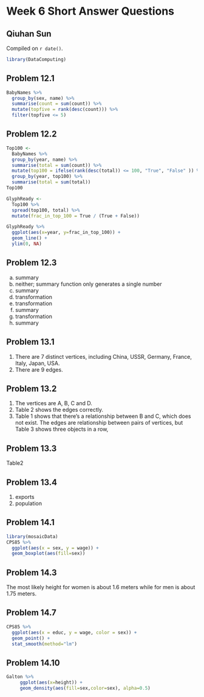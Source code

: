 # Week 6 Short Answer Questions

## Qiuhan Sun

<!-- leave this material as is -->
Compiled on `r date()`.

```r
library(DataComputing)
```
<!-- put your content after this line -->

## Problem 12.1
```r
BabyNames %>%
  group_by(sex, name) %>%
  summarise(count = sum(count)) %>%
  mutate(topfive = rank(desc(count))) %>%
  filter(topfive <= 5)
```

## Problem 12.2
```r
Top100 <-
  BabyNames %>%
  group_by(year, name) %>%
  summarise(total = sum(count)) %>%
  mutate(top100 = ifelse(rank(desc(total)) <= 100, "True", "False" )) %>%
  group_by(year, top100) %>%
  summarise(total = sum(total))
Top100

GlyphReady <-
  Top100 %>%
  spread(top100, total) %>%
  mutate(frac_in_top_100 = True / (True + False))

GlyphReady %>%
  ggplot(aes(x=year, y=frac_in_top_100)) +
  geom_line() +
  ylim(0, NA)
```

## Problem 12.3
a. summary
b. neither; summary function only generates a single number
c. summary
d. transformation
e. transformation
f. summary
g. transformation
h. summary

## Problem 13.1
1.
There are 7 distinct vertices, including China, USSR, Germany, France, Italy, Japan, USA.
2.
There are 9 edges.

## Problem 13.2
1.
The vertices are A, B, C and D.
2.
Table 2 shows the edges correctly.
3.
Table 1 shows that there's a relationship between B and C, which does not exist.
The edges are relationship between pairs of vertices, but Table 3 shows three objects in a row,

## Problem 13.3
Table2

## Problem 13.4
1.
exports
2.
population

## Problem 14.1
```r
library(mosaicData)
CPS85 %>%
  ggplot(aes(x = sex, y = wage)) +
  geom_boxplot(aes(fill=sex))
```

## Problem 14.3
The most likely height for women is about 1.6 meters while for men is about 1.75 meters.

## Problem 14.7
```r
CPS85 %>%
  ggplot(aes(x = educ, y = wage, color = sex)) +
  geom_point() +
  stat_smooth(method="lm") 
```

## Problem 14.10
```r
Galton %>%
     ggplot(aes(x=height)) +
     geom_density(aes(fill=sex,color=sex), alpha=0.5)
```

